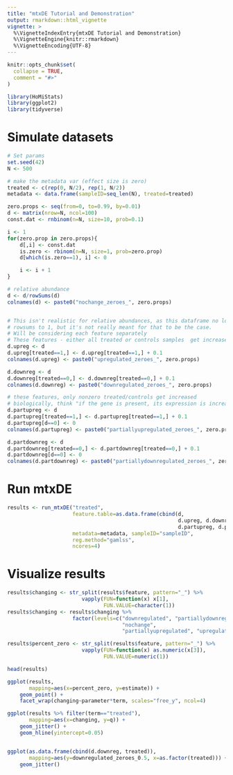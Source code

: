 ```yaml
---
title: "mtxDE Tutorial and Demonstration"
output: rmarkdown::html_vignette
vignette: >
  %\VignetteIndexEntry{mtxDE Tutorial and Demonstration}
  %\VignetteEngine{knitr::rmarkdown}
  %\VignetteEncoding{UTF-8}
---
```


```r
knitr::opts_chunk$set(
  collapse = TRUE,
  comment = "#>"
)
```

```r
library(HoMiStats)
library(ggplot2)
library(tidyverse)
```

# Simulate datasets
```r
# Set params
set.seed(42)
N <- 500

# make the metadata var (effect size is zero)
treated <- c(rep(0, N/2), rep(1, N/2))
metadata <- data.frame(sampleID=seq_len(N), treated=treated)

zero.props <- seq(from=0, to=0.99, by=0.01)
d <- matrix(nrow=N, ncol=100)
const.dat <- rnbinom(n=N, size=10, prob=0.1)

i <- 1
for(zero.prop in zero.props){
    d[,i] <- const.dat
    is.zero <- rbinom(n=N, size=1, prob=zero.prop)
    d[which(is.zero==1), i] <- 0

    i <- i + 1
}

# relative abundance
d <- d/rowSums(d)
colnames(d) <- paste0("nochange_zeroes_", zero.props)


# This isn't realistic for relative abundances, as this dataframe no longer
# rowsums to 1, but it's not really meant for that to be the case.
# Will be considering each feature separately
# These features - either all treated or controls samples  get increased by 0.1
d.upreg <- d
d.upreg[treated==1,] <- d.upreg[treated==1,] + 0.1
colnames(d.upreg) <- paste0("upregulated_zeroes_", zero.props)

d.downreg <- d
d.downreg[treated==0,] <- d.downreg[treated==0,] + 0.1
colnames(d.downreg) <- paste0("downregulated_zeroes_", zero.props)

# these features, only nonzero treated/controls get increased
# biologically, think "if the gene is present, its expression is increased"
d.partupreg <- d
d.partupreg[treated==1,] <- d.partupreg[treated==1,] + 0.1
d.partupreg[d==0] <- 0
colnames(d.partupreg) <- paste0("partiallyupregulated_zeroes_", zero.props)

d.partdownreg <- d
d.partdownreg[treated==0,] <- d.partdownreg[treated==0,] + 0.1
d.partdownreg[d==0] <- 0
colnames(d.partdownreg) <- paste0("partiallydownregulated_zeroes_", zero.props)
```

# Run mtxDE
```r
results <- run_mtxDE("treated",
                     feature.table=as.data.frame(cbind(d, 
                                                       d.upreg, d.downreg,
                                                       d.partupreg, d.partdownreg)),
                     metadata=metadata, sampleID="sampleID",
                     reg.method="gamlss",
                     ncores=4)
```

# Visualize results
```r
results$changing <- str_split(results$feature, pattern="_") %>%
                        vapply(FUN=function(x) x[1],
                               FUN.VALUE=character(1))
results$changing <- results$changing %>% 
                     factor(levels=c("downregulated", "partiallydownregulated", 
                                     "nochange",
                                     "partiallyupregulated", "upregulated"))

results$percent_zero <- str_split(results$feature, pattern="_") %>%
                        vapply(FUN=function(x) as.numeric(x[3]),
                               FUN.VALUE=numeric(1))

head(results)

ggplot(results,
       mapping=aes(x=percent_zero, y=estimate)) +
    geom_point() +
    facet_wrap(changing~parameter*term, scales="free_y", ncol=4)

ggplot(results %>% filter(term=="treated"),
       mapping=aes(x=changing, y=q)) +
    geom_jitter() +
    geom_hline(yintercept=0.05)


ggplot(as.data.frame(cbind(d.downreg, treated)), 
       mapping=aes(y=downregulated_zeroes_0.5, x=as.factor(treated))) +
    geom_jitter()
```
